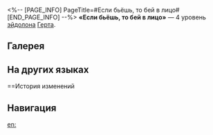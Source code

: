 <%-- [PAGE_INFO]
PageTitle=#Если бьёшь, то бей в лицо#
[END_PAGE_INFO] --%>
{{Эйдолон Инфобокс
|Название         = Если бьёшь, то бей в лицо
|Изображение      = Эйдолон Если бьёшь, то бей в лицо.png
|Персонаж         = Герта
|Уровень          = 4
|Длительность     = 
|Описание         = Срабатывание таланта повышает наносимый урон на 10%.
|Свойство1        = 
|Масштабирование1 = 
}}
'''«Если бьёшь, то бей в лицо»''' — 4 уровень [[эйдолон]]а [[Герта]].

==Галерея==
{{Галерея|position=left|captionalign=center
|Персонаж Герта Эйдолон 4.png|Осколок Эйдолона
}}

==На других языках==
{{На других языках
|en   = Hit Where It Hurts
|zhs  = 打人要打脸
|zht  = 打人要打臉
|ja   = {{Rubi|面子|めんつ}}は{{Rubi|徹底的|てっていてき}}に{{Rubi|潰|つぶ}}す
|ko   = 때리려면 뺨을
|es   = Donde más duele
|fr   = On frappe là où ça fait mal
|ru   = Если бьёшь, то бей в лицо
|th   = Hit Where It Hurts
|vi   = Đánh Người Phải Lựa Chỗ Đau
|de   = Hinlangen, wo es weh tut
|id   = Hit Where It Hurts
|pt   = Dedo na Ferida
}}

==История изменений
{{История изменений|3.5}}

==Навигация==
{{Навык Навбокс|Герта}}

[[en:]]